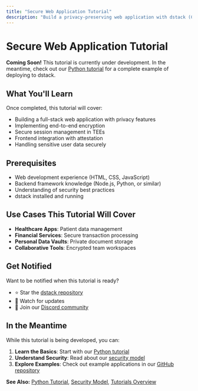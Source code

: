 ```yaml
---
title: "Secure Web Application Tutorial"
description: "Build a privacy-preserving web application with dstack (Coming Soon)"
---
```


# Secure Web Application Tutorial

<div className="bg-yellow-50 border-l-4 border-yellow-400 p-4 mb-6">
  <div className="flex">
    <div className="ml-3">
      <p className="text-sm text-yellow-700">
        <strong>Coming Soon!</strong> This tutorial is currently under development. In the meantime, check out our <a href="/docs/tutorials/python-example" className="underline">Python tutorial</a> for a complete example of deploying to dstack.
      </p>
    </div>
  </div>
</div>

## What You'll Learn

Once completed, this tutorial will cover:

- Building a full-stack web application with privacy features
- Implementing end-to-end encryption
- Secure session management in TEEs
- Frontend integration with attestation
- Handling sensitive user data securely

## Prerequisites

- Web development experience (HTML, CSS, JavaScript)
- Backend framework knowledge (Node.js, Python, or similar)
- Understanding of security best practices
- dstack installed and running

## Use Cases This Tutorial Will Cover

- **Healthcare Apps**: Patient data management
- **Financial Services**: Secure transaction processing
- **Personal Data Vaults**: Private document storage
- **Collaborative Tools**: Encrypted team workspaces

## Get Notified

Want to be notified when this tutorial is ready? 

- ⭐ Star the [dstack repository](https://github.com/Dstack-TEE/dstack)
- 👀 Watch for updates
- 💬 Join our [Discord community](https://discord.gg/phala)

## In the Meantime

While this tutorial is being developed, you can:

1. **Learn the Basics**: Start with our [Python tutorial](/docs/tutorials/python-example)
2. **Understand Security**: Read about our [security model](/docs/concepts/security-model)
3. **Explore Examples**: Check out example applications in our [GitHub repository](https://github.com/Dstack-TEE/dstack-examples)

**See Also:** [Python Tutorial](/docs/tutorials/python-example), [Security Model](/docs/concepts/security-model), [Tutorials Overview](/docs/tutorials) 